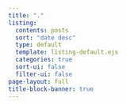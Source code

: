 ```yaml
---
title: "."
listing:
  contents: posts
  sort: "date desc"
  type: default
  template: listing-default.ejs
  categories: true
  sort-ui: false
  filter-ui: false
page-layout: full
title-block-banner: true
---
```



